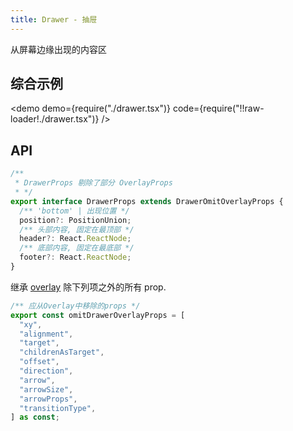 ```yaml
---
title: Drawer - 抽屉
---
```


从屏幕边缘出现的内容区

## 综合示例

<demo
  demo={require("./drawer.tsx")}
  code={require("!!raw-loader!./drawer.tsx")}
/>

## API

```ts
/**
 * DrawerProps 剔除了部分 OverlayProps
 * */
export interface DrawerProps extends DrawerOmitOverlayProps {
  /** 'bottom' | 出现位置 */
  position?: PositionUnion;
  /** 头部内容, 固定在最顶部 */
  header?: React.ReactNode;
  /** 底部内容, 固定在最底部 */
  footer?: React.ReactNode;
}
```

继承 [overlay](/docs/components/feedback/overlay/) 除下列项之外的所有 prop.

```ts
/** 应从Overlay中移除的props */
export const omitDrawerOverlayProps = [
  "xy",
  "alignment",
  "target",
  "childrenAsTarget",
  "offset",
  "direction",
  "arrow",
  "arrowSize",
  "arrowProps",
  "transitionType",
] as const;
```
